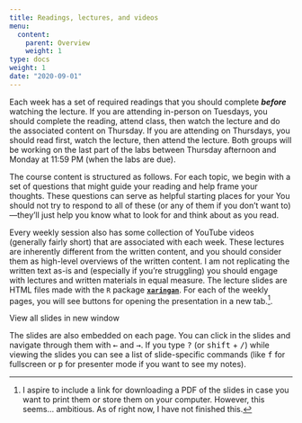 ```yaml
---
title: Readings, lectures, and videos
menu:
  content:
    parent: Overview
    weight: 1
type: docs
weight: 1
date: "2020-09-01"
---
```


Each week has a set of required readings that you should complete ***before*** watching the lecture. If you are attending in-person on Tuesdays, you should complete the reading, attend class, then watch the lecture and do the associated content on Thursday. If you are attending on Thursdays, you should read first, watch the lecture, then attend the lecture. Both groups will be working on the last part of the labs between Thursday afternoon and Monday at 11:59 PM (when the labs are due).

The course content is structured as follows. For each topic, we begin with a set of questions that might guide your reading and help frame your thoughts. These questions can serve as helpful starting places for your  You should not try to respond to all of these (or any of them if you don't want to)—they'll just help you know what to look for and think about as you read.

Every weekly session also has some collection of YouTube videos (generally fairly short) that are associated with each week. These lectures are inherently different from the written content, and you should consider them as high-level overviews of the written content. I am not replicating the written text as-is and (especially if you're struggling) you should engage with lectures and written materials in equal measure. The lecture slides are HTML files made with the `R` package [**`xaringan`**](https://bookdown.org/yihui/rmarkdown/xaringan.html). For each of the weekly pages, you will see buttons for opening the presentation in a new tab.^[I aspire to include a link for downloading a PDF of the slides in case you want to print them or store them on your computer. However, this seems... ambitious. As of right now, I have not finished this.].

<p style="text-align:center;"><span class="btn btn-primary btn-lg"><i class="fas fa-external-link-alt"></i> View all slides in new window</span>

The slides are also embedded on each page. You can click in the slides and navigate through them with <kbd>←</kbd> and <kbd>→</kbd>. If you type <kbd>?</kbd> (or <kbd>shift</kbd> + <kbd>/</kbd>) while viewing the slides you can see a list of slide-specific commands (like <kbd>f</kbd> for fullscreen or <kbd>p</kbd> for presenter mode if you want to see my notes).
